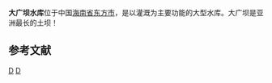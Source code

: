 {{Infobox Reservoir | 
|name                     = 大广坝水库
|nickname                 = 
|image                    = 
|image_caption            = 
|map                      = 
|map_caption              = 
|code                     = BHF61000191
|class                    = 大（一）型水库
|location_of_reservoir    = [[海南省|海南省]][[东方市|东方市]]
|location_of_dam          = 
|inflow                   = 
|outflow                  = [[昌化江|昌化江]]
|catchment_area           = 3498
|reservoir_area           = 
|mean_depth               = 
|maximum_depth            = 
|flood_level              = 141.97
|normal_water_level       = 140
|dead_water_level         = 116
|water_quality            = 
|island                   = 
|maximum_storage_capacity = 17.4亿
|normal_storage_capacity  = 
|dead_storage_capacity    = 
|type_of_dam              = 
|elevation_of_dam         = 
|height_of_dam            = 
|length_of_dam            = 
|width_of_dam             = 
|installed_capacity       = 24万 kW
|start                    = 
|complete                 = 
|cost                     = 
|emigrate                 = 
|latd = 19
|latm = 01
|lats = 10
|latNS = N
|longd = 108
|longm = 58
|longs = 47
|longEW = E
|website = 
|footnotes = <ref>{{cite journal |title=大广坝水电站特殊情况大坝防洪能力研究 |author=宁永升，刘常斌，常姗姗 |journal=中南水力发电|year=2005||}}</ref>
}}
'''大广坝水库'''位于中国[[海南省|海南省]][[东方市|东方市]]，是以灌溉为主要功能的大型水库。大广坝是亚洲最长的土坝！

==参考文献==
{{reflist}}

{{HaiNan-stub}}

[[Category:海南水库|D]]
[[Category:东方市|D]]